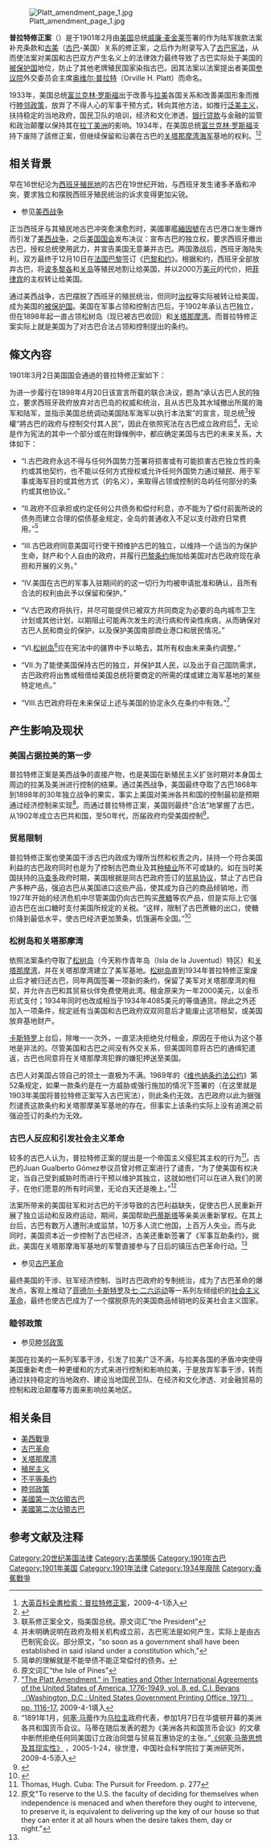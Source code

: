 [[File:Platt_amendment_page_1.jpg|thumb]]

'''普拉特修正案'''（{{lang-en|'''The Platt Amendment'''}}）是于1901年2月由[[美国|美国]]总统[[威廉·麦金莱|威廉·麦金莱]]签署的作为陆军拨款法案补充条款和[[古美關係|古美]]（[[古巴|古巴]]-美国）关系的修正案，之后作为附录写入了[[古巴宪法|古巴宪法]]，从而使法案对美国和古巴双方产生名义上的法律效力最终导致了古巴实际处于美国的[[保护国|被保护国]]地位，防止了其他老牌殖民国家染指古巴。因其法案以法案提出者美国[[参议院|参议院]]外交委员会主席[[奥维尔·普拉特|奥维尔·普拉特]]（Orville H. Platt）而命名。

1933年，美国总统[[富兰克林·罗斯福|富兰克林·罗斯福]]出于改善与[[拉美|拉美]]各国关系和改善美国形象而推行[[睦邻政策|睦邻政策]]，放弃了不得人心的军事干预方式，转向其他方法，如推行[[泛美主义|泛美主义]]，扶持稳定的当地政府，国民卫队的培训，经济和文化渗透，[[银行|银行]][[贷款|贷款]]与金融的监管和政治颠覆以保持其在[[拉丁美洲|拉丁美洲]]的影响。1934年，在美国总统[[富兰克林·罗斯福|富兰克林·罗斯福]]支持下废除了該修正案，但继续保留和沿袭在古巴的[[关塔那摩湾|关塔那摩湾]][[海军|海军]]基地的权利。<ref>[http://sc.hrd.gov.tw/ebintra/Content.asp?ContentID=18523 大英百科全書检索：普拉特修正案]{{dead link|date=2018年1月 |bot=InternetArchiveBot |fix-attempted=yes }}，2009-4-1添入</ref><ref>{{Cite book|url=http://book.ifeng.com/section.php?book_id=910&id=63935 |authors=【古】菲德尔·卡斯特罗，【法】伊格纳西奥·拉莫内 |date=2008年2月 |title=卡斯特罗访谈传记：我的一生 |chapter=普拉特修正案是在1902年签订？ |isbn=9787500467205 |deadurl=yes |archiveurl=https://web.archive.org/web/20081227041830/http://book.ifeng.com/section.php?book_id=910&id=63935 |archivedate=2008-12-27 }}</ref>

==相关背景==
早在16世纪沦为[[西班牙|西班牙]][[殖民地|殖民地]]的古巴在19世纪开始，与西班牙发生诸多矛盾和冲突，要求独立和摆脱西班牙殖民统治的诉求变得更加尖锐。

*参见[[美西战争|美西战争]]
正当西班牙与其殖民地古巴冲突愈演愈烈时，美國軍艦[[緬因號戰艦_(ACR-1)|緬因號]]在古巴港口发生爆炸而引发了[[美西战争|美西战争]]，之后[[美国国会|美国国会]]发布决议：宣布古巴的独立权，要求西班牙撤出古巴，授权总统使用武力，并宣告美国无意兼并古巴。两国激战后，西班牙海陆失利，双方最终于12月10日在[[法国|法国]][[巴黎|巴黎]]签订《[[巴黎和约|巴黎和约]]》。根据和约，西班牙全部放弃古巴，将[[波多黎各|波多黎各]]和[[关岛|关岛]]等殖民地割让给美国，并以2000万[[美元|美元]]的代价，把[[菲律宾|菲律宾]]的主权转让给美国。

通过美西战争，古巴摆脱了西班牙的殖民统治，但同时[[治权|治权]]等实际被转让给美国，成为美国的[[保护国|被保护国]]。美国在军事占领和控制古巴后，于1902年承认古巴独立，但在1898年起一直占领松树岛（现已被古巴收回）和[[关塔那摩湾|关塔那摩湾]]。而普拉特修正案实际上就是美国为了对古巴合法占领和控制提出的条约。

==條文內容==
1901年3月2日美国国会通過的普拉特修正案如下：

为进一步履行在1898年4月20日该宣言所载的联合决议，题為“承认古巴人民的独立，要求西班牙政府放弃对古巴岛的权威和统治，且从古巴及其水域撤出所属的海军和陆军，並指示美国总统调动美国陆军海军以执行本法案”的宣言，现总统<ref>联系修正案全文，指美国总统。原文词汇“the President”</ref>授權“將古巴的政府与控制交付其人民”，因此在依照宪法在古巴成立政府后<ref>并未明确说明在政府及相关机构成立前，古巴宪法是如何产生，实际上是由古巴制宪会议。部分原文，“so soon as a government shall have been established in said island under a constitution which,”</ref>，无论是作为宪法的其中一个部分或在附錄條例中，都应确定美国与古巴的未来关系，大体如下：

*“I.古巴政府永远不得与任何外国势力签署将损害或有可能损害古巴独立性的条约或其他契约，也不能以任何方式授权或允许任何外国势力通过殖民、用于军事或海军目的或其他方式（的名义），来取得占领或控制的岛屿任何部分的条约或其他协议。” 

*“II.政府不应承担或约定任何公共债务和偿付利息，亦不能为了偿付前面所说的债务而建立合理的偿债基金规定，全岛的普通收入不足以支付政府日常费用。”<ref>简单的理解就是不能举债不能正常偿付的债务。</ref>

*“III.古巴政府同意美国可行使干预维护古巴的独立，以维持一个适当的为保护生命，财产和个人自由的政府，并履行[[巴黎条约|巴黎条约]]施加给美国对古巴政府现在承担和开展的义务。”

*“IV.美国在古巴的军事入驻期间的的这一切行为均被申请批准和确认，且所有合法的权利由此予以保留和保护。”

*“V.古巴政府将执行，并尽可能提供已被双方共同商定为必要的岛内城市卫生计划或其他计划，以期阻止可能再次发生的流行病和传染性疾病，从而确保对古巴人民和商业的保护，以及保护美国南部商业港口和居民情况。”

*“VI.[[松树岛|松树岛]]<ref>原文词汇“the Isle of Pines”</ref>应在宪法中的疆界中予以略去，其所有权由未来条约调整。”

*“VII.为了能使美国保持古巴的独立，并保护其人民，以及出于自己国防需求，古巴政府将出售或租借给美国总统将要商定的所需的煤或建立海军基地的某些特定地点。”

*“VIII.古巴政府将在未来保证上述与美国的协定永久在条约中有效。”<ref>[http://www.fordham.edu/halsall/mod/1901platt.html "The Platt Amendment," in Treaties and Other International Agreements of the United States of America, 1776-1949, vol. 8, ed. C.I. Bevans（Washington, D.C.: United States Government Printing Office, 1971）, pp. 1116-17.] {{Wayback|url=http://www.fordham.edu/halsall/mod/1901platt.html |date=20141127165615 }} 2009-4-1填入</ref>

==产生影响及现状==

===美国占据拉美的第一步===
普拉特修正案是美西战争的直接产物，也是美国在新殖民主义扩张时期对本身国土周边的拉美及美洲进行控制的结果。通过美西战争，美国最终夺取了古巴1868年到1898年的30年独立战争的果实，事实上美国对美洲各共和国的控制最初是预期通过经济控制来实现<ref>“1891年1月，[[何塞·马蒂|何塞·马蒂]]作为[[乌拉圭|乌拉圭]]政府代表，参加1月7日在华盛顿开幕的美洲各共和国货币会议。马蒂在随后发表的题为《美洲各共和国货币会议》的文章中断然拒绝任何同美国订立政治同盟与贸易互惠协定的主张。”[http://ilas.cass.cn/zxcg/zhengzhi/20050124/182547-2.htm 《何塞·马蒂思想及其现实性》] {{webarchive|url=https://web.archive.org/web/20070823184721/http://ilas.cass.cn/zxcg/zhengzhi/20050124/182547-2.htm |date=2007-08-23 }}，2005-1-24，徐世澄，中国社会科学院拉丁美洲研究所，2009-4-5添入</ref>。而通过普拉特修正案，美国则最终“合法”地掌握了古巴，从1902年成立古巴共和国，至50年代，历届政府均受美国控制<ref name=world100wars>{{Cite book |title=影响世界的100次战争 |chapter=90古巴革命战争 |publisher=广西人民出版社 |authors=邓蜀生、张秀平、杨慧玫 |date=2004-05-01 |isbn=9787219029893 }}</ref>。

===贸易限制===
普拉特修正案也使美国干涉古巴内政成为理所当然和权责之内，扶持一个符合美国利益的古巴政府同时也是为了控制古巴商业及其[[种植业|种植业]]所不可或缺的。如在当时美国扶持的[[马查多|马查多]]政府时期，美国根据是同古巴政府签订的[[贸易协议|贸易协议]]，禁止了古巴自产多种产品，强迫古巴从美国进口这些产品，使其成为自己的商品倾销地，而1927年开始的经济危机中尽管美国仍向古巴购买[[蔗糖|蔗糖]]等农产品，但是实际上它强迫古巴在出口糖时支付美国所规定的关税。“这样，限制了古巴蔗糖的出口，使糖价降到最低水平，使古巴经济更加萧条，饥饿遍布全国。”<ref>{{Cite book|url=http://book.ifeng.com/section.php?book_id=910&id=63934 |authors=【古】菲德尔·卡斯特罗，【法】伊格纳西奥·拉莫内 |date=2008年2月 |title=卡斯特罗访谈传记：我的一生 |chapter=马查多垮台主要是由于饥饿 |isbn=9787500467205 |deadurl=yes |archiveurl=https://web.archive.org/web/20081227041824/http://book.ifeng.com/section.php?book_id=910&id=63934 |archivedate=2008-12-27 }}</ref>

===松树岛和关塔那摩湾===
依照法案条约夺取了[[松树岛|松树岛]]（今天称作青年岛（Isla de la Juventud）特区）和[[关塔那摩湾|关塔那摩湾]]，并在关塔那摩湾建立了美军基地。[[松树岛|松树岛]]直到1934年普拉特修正案废止后才被归还古巴，同年两国签署一项新的条约，保留了美军对关塔那摩湾的租契，并允许古巴和其贸易伙伴免费使用此湾。租金原来为一年2000美元，以金币形式支付；1934年同时也改成相当于1934年4085美元的等值通货。除此之外还加入一项条件，规定祇有当美国和古巴政府双双同意后才能废止这项租契，或美国放弃基地财产。

[[卡斯特罗|卡斯特罗]]上台后，除唯一一次外，一直坚决拒绝兑付租金，原因在于他认为这个基地是非法的。尽管美国和古巴之间没有外交关系，但美国同意将古巴的通缉犯遣返，古巴也同意将在关塔那摩湾犯罪的嫌犯押送至美国。

古巴人对美国占领自己的领土一直极为不满。1969年的《[[维也纳条约法公约|维也纳条约法公约]]》第52条规定，如果一款条约是在一方威胁或强行施加的情况下签署的（在这里就是1903年美国将普拉特修正案写入古巴宪法），则此条约无效。古巴政府以此为据强烈谴责这款条约和关塔那摩美军基地的存在。但事实上该条约实际上没有追溯之前强迫签订的条约为无效。

===古巴人反应和引发社会主义革命===

较多的古巴人认为，普拉特修正案的提出是一个帝国主义侵犯其主权的行为<ref>Thomas, Hugh. Cuba: The Pursuit for Freedom. p. 277 </ref>。古巴的Juan Gualberto Gómez参议员曾对修正案进行了谴责，“为了使美国有权决定，当自己受到威胁时而进行干预以维护其独立，这就如他们可以在进入我们的房子，在他们愿意的所有时间里，无论白天还是晚上。”<ref>原文"To reserve to the U.S. the faculty of deciding for themselves when independence is menaced and when therefore they ought to intervene, to preserve it, is equivalent to delivering up the key of our house so that they can enter it at all hours when the desire takes them, day or night."
</ref>

法案所带来的美国驻军和对古巴的干涉导致的古巴利益缺失，促使古巴人民重新开展了独立运动和反政府运动，期间，美国帮助[[巴蒂斯塔|巴蒂斯塔]]等亲美派重新掌权。在其上台后，古巴有数万人遭刑决或监禁，10万多人流亡他国，上百万人失业。而与此同时，美国资本近一步控制了古巴经济，古美还重新签署了《军事互助条约》，据此，美国在关塔那摩海军基地的军警直接参与了日后的镇压古巴革命行动。<ref name=world100wars/>

*参见[[古巴革命|古巴革命]]
最终美国的干涉、驻军经济控制、当时古巴政府的专制统治，成为了古巴革命的爆发点，客观上推动了[[菲德尔·卡斯特罗|菲德尔·卡斯特罗]]及[[七·二六运动|七·二六运动]]等一系列左倾组织的[[社会主义革命|社会主义革命]]，最终也使古巴成为了一个摆脱原先的美国商品倾销地的反美社会主义国家。

===睦邻政策===
*参见[[睦邻政策|睦邻政策]]
美国在拉美的一系列军事干涉，引发了拉美广泛不满，与拉美各国的矛盾冲突使得美国重新考虑一种更缓和的方式来进行控制和影响拉美，于是放弃军事干涉，转而通过扶持稳定的当地政府、建设当地国民卫队、在经济和文化渗透、对金融贸易的控制和政治颠覆等方面来影响拉美地区。

==相关条目==
*[[美西戰爭|美西戰爭]]
*[[古巴革命|古巴革命]]
*[[关塔那摩湾|关塔那摩湾]]
*[[殖民主义|殖民主义]]
*[[不平等条约|不平等条约]]
*[[睦邻政策|睦邻政策]]
*[[美國第一次佔領古巴|美國第一次佔領古巴]]
*[[美國第二次佔領古巴|美國第二次佔領古巴]]
==参考文献及注释==
{{reflist|2}}

{{古巴－美國關係}}

[[Category:20世纪美国法律|Category:20世纪美国法律]]
[[Category:古美關係|Category:古美關係]]
[[Category:1901年古巴|Category:1901年古巴]]
[[Category:1901年美国|Category:1901年美国]]
[[Category:1901年法律|Category:1901年法律]]
[[Category:1934年廢除|Category:1934年廢除]]
[[Category:香蕉戰爭|Category:香蕉戰爭]]